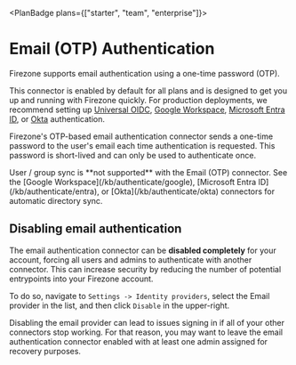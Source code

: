 
<PlanBadge plans={["starter", "team", "enterprise"]}>

# Email (OTP) Authentication

</PlanBadge>

Firezone supports email authentication using a one-time password (OTP).

This connector is enabled by default for all plans and is designed to get you up
and running with Firezone quickly. For production deployments, we recommend
setting up [Universal OIDC](/kb/authenticate/oidc),
[Google Workspace](/kb/authenticate/google),
[Microsoft Entra ID](/kb/authenticate/entra), or [Okta](/kb/authenticate/okta)
authentication.

Firezone's OTP-based email authentication connector sends a one-time password to
the user's email each time authentication is requested. This password is
short-lived and can only be used to authenticate once.

<Alert color="warning">
  User / group sync is **not supported** with the Email (OTP) connector. See the
  [Google Workspace](/kb/authenticate/google), [Microsoft Entra
  ID](/kb/authenticate/entra), or [Okta](/kb/authenticate/okta) connectors for
  automatic directory sync.
</Alert>

## Disabling email authentication

The email authentication connector can be **disabled completely** for your
account, forcing all users and admins to authenticate with another connector.
This can increase security by reducing the number of potential entrypoints into
your Firezone account.

To do so, navigate to `Settings -> Identity providers`, select the Email
provider in the list, and then click `Disable` in the upper-right.

<Alert color="warning">
  Disabling the email provider can lead to issues signing in if all of your
  other connectors stop working. For that reason, you may want to leave the
  email authentication connector enabled with at least one admin assigned for
  recovery purposes.
</Alert>

<SupportOptions />
